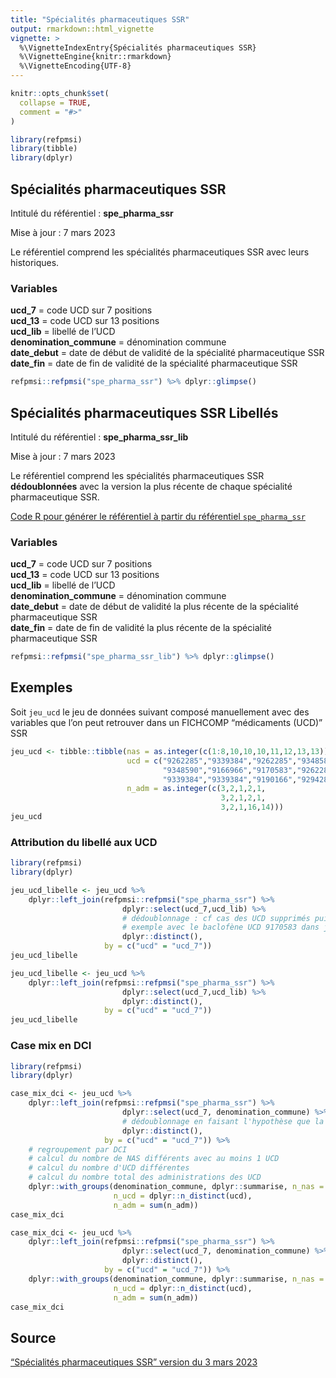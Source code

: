 ```yaml
---
title: "Spécialités pharmaceutiques SSR"
output: rmarkdown::html_vignette
vignette: >
  %\VignetteIndexEntry{Spécialités pharmaceutiques SSR}
  %\VignetteEngine{knitr::rmarkdown}
  %\VignetteEncoding{UTF-8}
---
```


```r
knitr::opts_chunk$set(
  collapse = TRUE,
  comment = "#>"
)
```

```r
library(refpmsi)
library(tibble)
library(dplyr)
```

## Spécialités pharmaceutiques SSR  

Intitulé du référentiel : **spe_pharma_ssr**

Mise à jour : 7 mars 2023  

Le référentiel comprend les spécialités pharmaceutiques SSR avec leurs historiques.  

### Variables  
**ucd_7** = code UCD sur 7 positions  
**ucd_13** = code UCD sur 13 positions  
**ucd_lib** = libellé de l'UCD  
**denomination_commune**  = dénomination commune  
**date_debut** = date de début de validité de la spécialité pharmaceutique SSR  
**date_fin** = date de fin de validité de la spécialité pharmaceutique SSR  

```r

refpmsi::refpmsi("spe_pharma_ssr") %>% dplyr::glimpse()
```

## Spécialités pharmaceutiques SSR Libellés  

Intitulé du référentiel : **spe_pharma_ssr_lib**

Mise à jour : 7 mars 2023  

Le référentiel comprend les spécialités pharmaceutiques SSR **dédoublonnées** avec la version la plus récente de chaque spécialité pharmaceutique SSR.  

[Code R pour générer le référentiel à partir du référentiel `spe_pharma_ssr`](https://gist.github.com/denisGustin/26d2f54f5ecc3f2e1dd5af6c10a9b1ae)  

### Variables  
**ucd_7** = code UCD sur 7 positions  
**ucd_13** = code UCD sur 13 positions  
**ucd_lib** = libellé de l'UCD  
**denomination_commune**  = dénomination commune  
**date_debut** = date de début de validité la plus récente de la spécialité pharmaceutique SSR  
**date_fin** = date de fin de validité la plus récente de la spécialité pharmaceutique SSR  

```r

refpmsi::refpmsi("spe_pharma_ssr_lib") %>% dplyr::glimpse()
```

## Exemples  

Soit `jeu_ucd` le jeu de données suivant composé manuellement avec des variables que l'on peut retrouver dans un FICHCOMP "médicaments (UCD)" SSR   

```r
jeu_ucd <- tibble::tibble(nas = as.integer(c(1:8,10,10,10,11,12,13,13)),
                          ucd = c("9262285","9339384","9262285","9348584","9190166",
                                  "9348590","9166966","9170583","9262285","9339384",
                                  "9339384","9339384","9190166","9294285","9294285"),
                          n_adm = as.integer(c(3,2,1,2,1,
                                               3,2,1,2,1,
                                               3,2,1,16,14)))
jeu_ucd
```

### Attribution du libellé aux UCD  


```r
library(refpmsi)
library(dplyr)

jeu_ucd_libelle <- jeu_ucd %>% 
    dplyr::left_join(refpmsi::refpmsi("spe_pharma_ssr") %>% 
                         dplyr::select(ucd_7,ucd_lib) %>% 
                         # dédoublonnage : cf cas des UCD supprimés puis réintroduits
                         # exemple avec le baclofène UCD 9170583 dans jeu_ucd
                         dplyr::distinct(),
                     by = c("ucd" = "ucd_7"))
jeu_ucd_libelle
```


```r
jeu_ucd_libelle <- jeu_ucd %>% 
    dplyr::left_join(refpmsi::refpmsi("spe_pharma_ssr") %>% 
                         dplyr::select(ucd_7,ucd_lib) %>% 
                         dplyr::distinct(),
                     by = c("ucd" = "ucd_7"))
jeu_ucd_libelle
```

### Case mix en DCI  

```r
library(refpmsi)
library(dplyr)

case_mix_dci <- jeu_ucd %>%
    dplyr::left_join(refpmsi::refpmsi("spe_pharma_ssr") %>% 
                         dplyr::select(ucd_7, denomination_commune) %>% 
                         # dédoublonnage en faisant l'hypothèse que la DCI d'un UCD ne change pas
                         dplyr::distinct(),
                     by = c("ucd" = "ucd_7")) %>%
    # regroupement par DCI
    # calcul du nombre de NAS différents avec au moins 1 UCD
    # calcul du nombre d'UCD différentes
    # calcul du nombre total des administrations des UCD
    dplyr::with_groups(denomination_commune, dplyr::summarise, n_nas = dplyr::n_distinct(nas),
                       n_ucd = dplyr::n_distinct(ucd),
                       n_adm = sum(n_adm))
case_mix_dci
```

```r
case_mix_dci <- jeu_ucd %>%
    dplyr::left_join(refpmsi::refpmsi("spe_pharma_ssr") %>% 
                         dplyr::select(ucd_7, denomination_commune) %>% 
                         dplyr::distinct(),
                     by = c("ucd" = "ucd_7")) %>%
    dplyr::with_groups(denomination_commune, dplyr::summarise, n_nas = dplyr::n_distinct(nas),
                       n_ucd = dplyr::n_distinct(ucd),
                       n_adm = sum(n_adm))
case_mix_dci
```

## Source  
["Spécialités pharmaceutiques SSR" version du 3 mars 2023](https://www.atih.sante.fr/specialites-pharmaceutiques-en-ssr-2023)  

